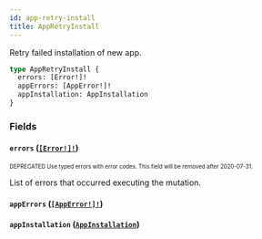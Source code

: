 ```yaml
---
id: app-retry-install
title: AppRetryInstall
---
```


Retry failed installation of new app.

```graphql
type AppRetryInstall {
  errors: [Error!]!
  appErrors: [AppError!]!
  appInstallation: AppInstallation
}
```

### Fields

#### `errors` ([`[Error!]!`](/developer/api-reference/objects/error.mdx))

<sub><sup><span className="deprecatedTag">DEPRECATED</span> Use typed errors with error codes. This field will be removed after 2020-07-31.</sup></sub>

List of errors that occurred executing the mutation.

#### `appErrors` ([`[AppError!]!`](/developer/api-reference/objects/app-error.mdx))

#### `appInstallation` ([`AppInstallation`](/developer/api-reference/objects/app-installation.mdx))
